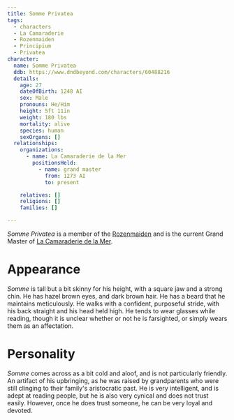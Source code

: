 ```yaml
---
title: Somme Privatea
tags:
  - characters
  - La Camaraderie
  - Rozenmaiden
  - Principium
  - Privatea
character:
  name: Somme Privatea
  ddb: https://www.dndbeyond.com/characters/60488216
  details:
    age: 27
    dateOfBirth: 1248 AI
    sex: Male
    pronouns: He/Him
    height: 5ft 11in
    weight: 180 lbs
    mortality: alive
    species: human
    sexOrgans: []
  relationships:
    organizations:
      - name: La Camaraderie de la Mer
        positionsHeld:
          - name: grand master
            from: 1273 AI
            to: present

    relatives: []
    religions: []
    families: []

---
```


<Stub />

*Somme Privatea* is a member of the
[Rozenmaiden](/world/organizations/rozenmaiden/) and is the current Grand Master
of [La Camaraderie de la Mer](/world/organizations/la-camaraderie/).

# Appearance

*Somme* is tall but a bit skinny for his height, with a square jaw and a strong
chin. He has hazel brown eyes, and dark brown hair. He has a beard that he
maintains meticulously. He walks with a confident, purposeful stride, with his
back straight and his head held high. He tends to wear glasses while reading,
though it is unclear whether or not he is farsighted, or simply wears them as an
affectation.

# Personality

*Somme* comes across as a bit cold and aloof, and is not particularly friendly.
An artifact of his upbringing, as he was raised by grandparents who were still
clinging to their family's aristocratic past. He is very intelligent, and is
adept at reading people, but he is also very cynical and does not trust easily.
However, once he does trust someone, he can be very loyal and devoted.
